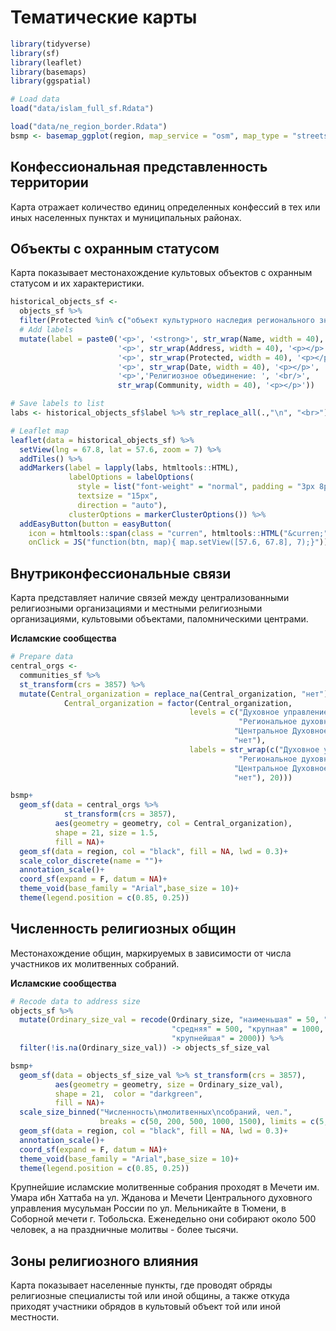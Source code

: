 # Тематические карты {#thematic-maps}

```r
library(tidyverse)
library(sf)
library(leaflet)
library(basemaps)
library(ggspatial)

# Load data
load("data/islam_full_sf.Rdata")

```

```r

load("data/ne_region_border.Rdata")
bsmp <- basemap_ggplot(region, map_service = "osm", map_type = "streets", map_res = 0.8, verbose = F)

```

## Конфессиональная представленность территории

Карта отражает количество единиц определенных конфессий в тех или иных населенных пунктах и муниципальных районах.

## Объекты с охранным статусом

Карта показывает местонахождение культовых объектов с охранным статусом и их характеристики.

```r

historical_objects_sf <- 
  objects_sf %>% 
  filter(Protected %in% c("объект культурного наследия регионального значения")) %>% 
  # Add labels
  mutate(label = paste0('<p>', '<strong>', str_wrap(Name, width = 40), '</strong>', '<p></p>',
                        '<p>', str_wrap(Address, width = 40), '<p></p>',
                        '<p>', str_wrap(Protected, width = 40), '<p></p>',
                        '<p>', str_wrap(Date, width = 40), '<p></p>',
                        '<p>','Религиозное объединение: ', '<br/>', 
                        str_wrap(Community, width = 40), '<p></p>'))

# Save labels to list
labs <- historical_objects_sf$label %>% str_replace_all(.,"\n", "<br>") %>% as.list()

# Leaflet map
leaflet(data = historical_objects_sf) %>% 
  setView(lng = 67.8, lat = 57.6, zoom = 7) %>% 
  addTiles() %>% 
  addMarkers(label = lapply(labs, htmltools::HTML), 
             labelOptions = labelOptions(
               style = list("font-weight" = "normal", padding = "3px 8px"),
               textsize = "15px",
               direction = "auto"),
             clusterOptions = markerClusterOptions()) %>% 
  addEasyButton(button = easyButton(
    icon = htmltools::span(class = "curren", htmltools::HTML("&curren;")),
    onClick = JS("function(btn, map){ map.setView([57.6, 67.8], 7);}")))

```

## Внутриконфессиональные связи

Карта представляет наличие связей между централизованными религиозными организациями и местными религиозными организациями, культовыми объектами, паломническими центрами.

**Исламские сообщества**

```r

# Prepare data
central_orgs <- 
  communities_sf %>% 
  st_transform(crs = 3857) %>% 
  mutate(Сentral_organization = replace_na(Сentral_organization, "нет"),
            Сentral_organization = factor(Сentral_organization,
                                        levels = c("Духовное управление мусульман Тюменской области",
                                                   "Региональное духовное управление мусульман Тюменской области",
                                                  "Центральное Духовное управление мусульман России",
                                                  "нет"),
                                        labels = str_wrap(c("Духовное управление мусульман Тюменской области",
                                                   "Региональное духовное управление мусульман Тюменской области",
                                                  "Центральное Духовное управление мусульман России",
                                                  "нет"), 20)))

bsmp+
  geom_sf(data = central_orgs %>% 
            st_transform(crs = 3857), 
          aes(geometry = geometry, col = Сentral_organization), 
          shape = 21, size = 1.5,
          fill = NA)+
  geom_sf(data = region, col = "black", fill = NA, lwd = 0.3)+
  scale_color_discrete(name = "")+
  annotation_scale()+
  coord_sf(expand = F, datum = NA)+
  theme_void(base_family = "Arial",base_size = 10)+
  theme(legend.position = c(0.85, 0.25))

```

## Численность религиозных общин

Местонахождение общин, маркируемых в зависимости от числа участников их молитвенных собраний.

**Исламские сообщества**

```r

# Recode data to address size
objects_sf %>% 
  mutate(Ordinary_size_val = recode(Ordinary_size, "наименьшая" = 50, "малая" = 200,
                                    "средняя" = 500, "крупная" = 1000, 
                                    "крупнейшая" = 2000)) %>% 
  filter(!is.na(Ordinary_size_val)) -> objects_sf_size_val

bsmp+
  geom_sf(data = objects_sf_size_val %>% st_transform(crs = 3857), 
          aes(geometry = geometry, size = Ordinary_size_val), 
          shape = 21,  color = "darkgreen",
          fill = NA)+
  scale_size_binned("Численность\nмолитвенных\nсобраний, чел.", 
                    breaks = c(50, 200, 500, 1000, 1500), limits = c(5, 1500), range = c(0.2, 10))+
  geom_sf(data = region, col = "black", fill = NA, lwd = 0.3)+
  annotation_scale()+
  coord_sf(expand = F, datum = NA)+
  theme_void(base_family = "Arial",base_size = 10)+
  theme(legend.position = c(0.85, 0.25))

```

Крупнейшие исламские молитвенные собрания проходят в Мечети им. Умара ибн Хаттаба на ул. Жданова и Мечети Центрального духовного управления мусульман России по ул. Мельникайте в Тюмени, в Соборной мечети г. Тобольска. Еженедельно они собирают около 500 человек, а на праздничные молитвы - более тысячи.

## Зоны религиозного влияния

Карта показывает населенные пункты, где проводят обряды религиозные специалисты той или иной общины, а также откуда приходят участники обрядов в культовый объект той или иной местности.
